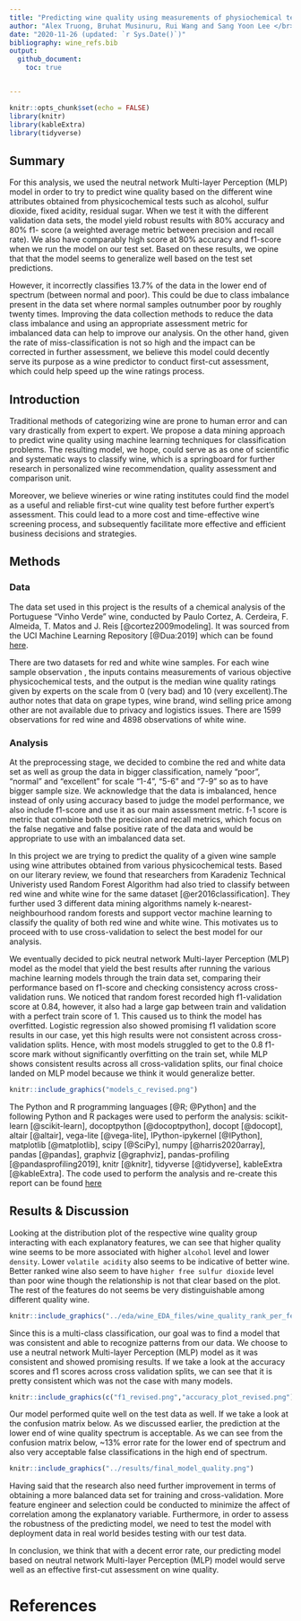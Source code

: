 ```yaml
---
title: "Predicting wine quality using measurements of physiochemical tests"
author: "Alex Truong, Bruhat Musinuru, Rui Wang and Sang Yoon Lee </br>"
date: "2020-11-26 (updated: `r Sys.Date()`)"
bibliography: wine_refs.bib
output: 
  github_document:
    toc: true


---
```


```r
knitr::opts_chunk$set(echo = FALSE)
library(knitr)
library(kableExtra)
library(tidyverse)
```

## Summary

For this analysis, we used the neutral network Multi-layer Perception (MLP) model in order to try to predict wine quality based on the different wine attributes obtained from physicochemical tests such as alcohol, sulfur dioxide, fixed acidity, residual sugar. When we test it with the different validation data sets, the model yield robust results with 80% accuracy and 80% f1- score (a weighted average metric between precision and recall rate). We also have comparably high score at 80% accuracy and f1-score when we run the model on our test set. Based on these results, we opine that that the model seems to generalize well based on the test set predictions. 


However, it incorrectly classifies 13.7% of the data in the lower end of spectrum (between normal and poor). This could be due to class imbalance present in the data set where normal samples outnumber poor by roughly twenty times. Improving the data collection methods to reduce the data class imbalance and using an appropriate assessment metric for imbalanced data can help to improve our analysis. On the other hand, given the rate of miss-classification is not so high and the impact can be corrected in further assessment, we believe this model could decently serve its purpose as a wine predictor to conduct first-cut assessment, which could help speed up the wine ratings process.

## Introduction

Traditional methods of categorizing wine are prone to human error and can vary drastically from expert to expert. We propose a data mining approach to predict wine quality using machine learning techniques for classification problems. The resulting model, we hope, could serve as as one of scientific and systematic ways to classify wine, which is a springboard for further research in personalized wine recommendation, quality assessment and comparison unit.

Moreover, we believe wineries or wine rating institutes could find the model as a useful and reliable first-cut wine quality test before further expert's assessment. This could lead to a more cost and time-effective wine screening process, and subsequently facilitate more effective and efficient business decisions and strategies.

## Methods

### Data

The data set used in this project is the results of a chemical analysis of the Portuguese "Vinho Verde" wine, conducted by Paulo Cortez, A. Cerdeira, F. Almeida, T. Matos and J. Reis [@cortez2009modeling]. It was sourced from the UCI Machine Learning Repository [@Dua:2019] which can be found [here](https://archive.ics.uci.edu/ml/datasets/wine+quality).

There are two datasets for red and white wine samples. For each wine sample observation , the inputs contains measurements of various objective physicochemical tests, and the output is the median wine quality ratings given by experts on the scale from 0 (very bad) and 10 (very excellent).The author notes that data on grape types, wine brand, wind selling price among other are not available due to privacy and logistics issues. There are 1599 observations for red wine and 4898 observations of white wine.

### Analysis

At the preprocessing stage, we decided to combine the red and white data set as well as group the data in bigger classification, namely "poor", "normal" and "excellent" for scale "1-4", "5-6" and "7-9" so as to have bigger sample size. We acknowledge that the data is imbalanced, hence instead of only using accuracy based to judge the model performance, we also include f1-score and use it as our main assessment metric. f-1 score is metric that combine both the precision and recall metrics, which focus on the false negative and false positive rate of the data and would be appropriate to use with an imbalanced data set.

In this project we are trying to predict the quality of a given wine sample using wine attributes obtained from various physicochemical tests. Based on our literary review, we found that researchers from Karadeniz Technical Univeristy used Random Forest Algorithm had also tried to classify between red wine and white wine for the same dataset [@er2016classification]. They further used 3 different data mining algorithms namely k-nearest-neighbourhood random forests and support vector machine learning to classify the quality of both red wine and white wine. This motivates us to proceed with to use cross-validation to select the best model for our analysis.

We eventually decided to pick neutral network Multi-layer Perception (MLP) model as the model that yield the best results after running the various machine learning models through the train data set, comparing their performance based on f1-score and checking consistency across cross-validation runs. We noticed that random forest recorded high f1-validation score at 0.84, however, it also had a large gap between train and validation with a perfect train score of 1. This caused us to think the model has overfitted. Logistic regression also showed promising f1 validation score results in our case, yet this high results were not consistent across cross-validation splits. Hence, with most models struggled to get to the 0.8 f1-score mark without significantly overfitting on the train set, while MLP shows consistent results across all cross-validation splits, our final choice landed on MLP model because we think it would generalize better.

```r
knitr::include_graphics("models_c_revised.png")
```

The Python and R programming languages [@R; @Python] and the following Python and R packages were used to perform the analysis: scikit-learn [@scikit-learn], docoptpython [@docoptpython], docopt [@docopt], altair [@altair], vega-lite [@vega-lite], IPython-ipykernel [@IPython], matplotlib [@matplotlib], scipy [@SciPy], numpy [@harris2020array], pandas [@pandas], graphviz [@graphviz], pandas-profiling [@pandasprofiling2019], knitr [@knitr], tidyverse [@tidyverse], kableExtra [@kableExtra]. The code used to perform the analysis and re-create this report can be found [here](https://github.com/UBC-MDS/Wine_Quality_Predictor#usage)


## Results & Discussion


Looking at the distribution plot of the respective wine quality group interacting with each explanatory features, we can see that higher quality wine seems to be more associated with higher `alcohol` level and lower `density`. Lower `volatile acidity` also seems to be indicative of better wine. Better ranked wine also seem to have `higher free sulfur dioxide` level than poor wine though the relationship is not that clear based on the plot. The rest of the features do not seems be very distinguishable among different quality wine.

```r

knitr::include_graphics("../eda/wine_EDA_files/wine_quality_rank_per_feature.png")

```

Since this is a multi-class classification, our goal was to find a model that was consistent and able to recognize patterns from our data. We choose to use a neutral network Multi-layer Perception (MLP) model as it was consistent and showed promising results. If we take a look at the accuracy scores and f1 scores across cross validation splits, we can see that it is pretty consistent which was not the case with many models.

```r
knitr::include_graphics(c("f1_revised.png","accuracy_plot_revised.png"))
``` 


Our model performed quite well on the test data as well. If we take a look at the confusion matrix below. As we discussed earlier, the prediction at the lower end of wine quality spectrum is acceptable. As we can see from the confusion matrix below, ~13% error rate for the lower end of spectrum and also very acceptable false classifications in the high end of spectrum.

```r
knitr::include_graphics("../results/final_model_quality.png")
```

Having said that the research also need further improvement in terms of obtaining a more balanced data set for training and cross-validation. More feature engineer and selection could be conducted to minimize the affect of correlation among the explanatory variable. Furthermore, in order to assess the robustness of the predicting model, we need to test the model with deployment data in real world besides testing with our test data.

In conclusion, we think that with a decent error rate, our predicting model based on neutral network Multi-layer Perception (MLP) model would serve well as an effective first-cut assessment on wine quality. 

# References
